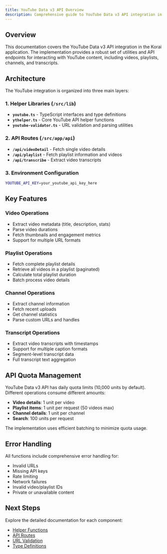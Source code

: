 ```yaml
---
title: YouTube Data v3 API Overview
description: Comprehensive guide to YouTube Data v3 API integration in Korai
---
```


## Overview

This documentation covers the YouTube Data v3 API integration in the Korai application. The implementation provides a robust set of utilities and API endpoints for interacting with YouTube content, including videos, playlists, channels, and transcripts.

## Architecture

The YouTube integration is organized into three main layers:

### 1. Helper Libraries (`/src/lib`)

- **`youtube.ts`** - TypeScript interfaces and type definitions
- **`ythelper.ts`** - Core YouTube API helper functions
- **`youtube-validator.ts`** - URL validation and parsing utilities

### 2. API Routes (`/src/app/api`)

- **`/api/videoDetail`** - Fetch single video details
- **`/api/playlist`** - Fetch playlist information and videos
- **`/api/transcribe`** - Extract video transcripts

### 3. Environment Configuration

```bash
YOUTUBE_API_KEY=your_youtube_api_key_here
```

## Key Features

### Video Operations
- Extract video metadata (title, description, stats)
- Parse video durations
- Fetch thumbnails and engagement metrics
- Support for multiple URL formats

### Playlist Operations
- Fetch complete playlist details
- Retrieve all videos in a playlist (paginated)
- Calculate total playlist duration
- Batch process video details

### Channel Operations
- Extract channel information
- Fetch recent uploads
- Get channel statistics
- Parse custom URLs and handles

### Transcript Operations
- Extract video transcripts with timestamps
- Support for multiple caption formats
- Segment-level transcript data
- Full transcript text aggregation

## API Quota Management

YouTube Data v3 API has daily quota limits (10,000 units by default). Different operations consume different amounts:

- **Video details**: 1 unit per video
- **Playlist items**: 1 unit per request (50 videos max)
- **Channel details**: 1 unit per channel
- **Search**: 100 units per request

The implementation uses efficient batching to minimize quota usage.

## Error Handling

All functions include comprehensive error handling for:
- Invalid URLs
- Missing API keys
- Rate limiting
- Network failures
- Invalid video/playlist IDs
- Private or unavailable content

## Next Steps

Explore the detailed documentation for each component:

- [Helper Functions](/docs/youtube/youtube-helpers)
- [API Routes](/docs/youtube/youtube-api-routes)
- [URL Validation](/docs/youtube/youtube-validation)
- [Type Definitions](/docs/youtube/youtube-types)
